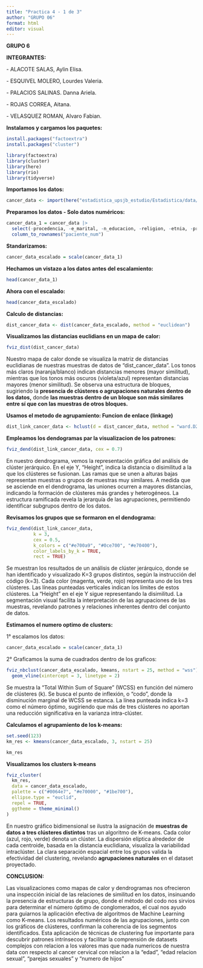 ---
title: "Practica 4 - 1 de 3"
author: "GRUPO 06"
format: html
editor: visual
---

**GRUPO 6**

**INTEGRANTES:**

\- ALACOTE SALAS, Aylin Elisa.

\- ESQUIVEL MOLERO, Lourdes Valeria.

\- PALACIOS SALINAS. Danna Ariela.

\- ROJAS CORREA, Aitana.

\- VELASQUEZ ROMAN, Alvaro Fabian.

**Instalamos y cargamos los paquetes:**

```{r}
install.packages("factoextra")
install.packages("cluster")
```

```{r}
library(factoextra)
library(cluster)
library(here)
library(rio)
library(tidyverse)
```

**Importamos los datos:**

```{r}
cancer_data <- import(here("estadistica_upsjb_estudio/Estadistica/data/conoc_actit_factor_cancer_cervical.csv"))
```

**Preparamos los datos - Solo datos numéricos:**

```{r}
cancer_data_1 = cancer_data |> 
  select(-procedencia, -e_marital, -n_educacion, -religion, -etnia, -procedencia, -ocupacion, -ocupacion_convi, -antec_fam, -met_anticoncep, -antec_ets, -conocimiento, -actitud, -practica) |> 
  column_to_rownames("paciente_num")
```

**Standarizamos:**

```{r}
cancer_data_escalado = scale(cancer_data_1)
```

**Hechamos un vistazo a los datos antes del escalamiento:**

```{r}
head(cancer_data_1)
```

**Ahora con el escalado:**

```{r}
head(cancer_data_escalado)
```

**Calculo de distancias:**

```{r}
dist_cancer_data <- dist(cancer_data_escalado, method = "euclidean")
```

**Visualizamos las distancias euclidians en un mapa de calor:**

```{r}
fviz_dist(dist_cancer_data)
```

Nuestro mapa de calor donde se visualiza la matriz de distancias euclidianas de nuestras muestras de datos de "dist_cancer_data". Los tonos más claros (naranja/blanco) indican distancias menores (mayor similitud), mientras que los tonos más oscuros (violeta/azul) representan distancias mayores (menor similitud). Se observa una estructura de bloques, sugiriendo la **presencia de clústeres o agrupaciones naturales dentro de los datos,** donde **las muestras dentro de un bloque son más similares entre sí que con las muestras de otros bloques.**

**Usamos el metodo de agrupamiento: Funcion de enlace (linkage)**

```{r}
dist_link_cancer_data <- hclust(d = dist_cancer_data, method = "ward.D2")
```

**Empleamos los dendogramas par la visualizacion de los patrones:**

```{r}
fviz_dend(dist_link_cancer_data, cex = 0.7)
```

En nuestro dendrograma, vemos la representación gráfica del análisis de clúster jerárquico. En el eje Y, "Height", indica la distancia o disimilitud a la que los clústeres se fusionan. Las ramas que se unen a alturas bajas representan muestras o grupos de muestras muy similares. A medida que se asciende en el dendrograma, las uniones ocurren a mayores distancias, indicando la formación de clústeres más grandes y heterogéneos. La estructura ramificada revela la jerarquía de las agrupaciones, permitiendo identificar subgrupos dentro de los datos.

**Revisamos los grupos que se formaron en el dendograma:**

```{r}
fviz_dend(dist_link_cancer_data, 
          k = 3,
          cex = 0.5,
          k_colors = c("#e700a9", "#0ce700", "#e70400"),
          color_labels_by_k = TRUE, 
          rect = TRUE)
```

Se muestran los resultados de un análisis de clúster jerárquico, donde se han identificado y visualizado K=3 grupos distintos, según la instrucción del código (k=3). Cada color (magenta, verde, rojo) representa uno de los tres clústeres. Las líneas punteadas verticales indican los límites de estos clústeres. La "Height" en el eje Y sigue representando la disimilitud. La segmentación visual facilita la interpretación de las agrupaciones de las muestras, revelando patrones y relaciones inherentes dentro del conjunto de datos.

**Estimamos el numero optimo de clusters:**

1° escalamos los datos:

```{r}
cancer_data_escalado = scale(cancer_data_1)
```

2° Graficamos la suma de cuadrados dentro de los graficos:

```{r}
fviz_nbclust(cancer_data_escalado, kmeans, nstart = 25, method = "wss") + 
  geom_vline(xintercept = 3, linetype = 2)
```

Se muestra la "Total Within Sum of Square" (WCSS) en función del número de clústeres (k). Se busca el punto de inflexión, o "codo", donde la disminución marginal de WCSS se estanca. La línea punteada indica k=3 como el número óptimo, sugiriendo que más de tres clústeres no aportan una reducción significativa en la varianza intra-clúster.

**Calculamos el agrupamiento de los k-means:**

```{r}
set.seed(123)
km_res <- kmeans(cancer_data_escalado, 3, nstart = 25)
```

```{r}
km_res
```

**Visualizamos los clusters k-means**

```{r}
fviz_cluster(
  km_res,
  data = cancer_data_escalado,
  palette = c("#0064e7", "#e70000", "#1be700"),
  ellipse.type = "euclid",
  repel = TRUE,
  ggtheme = theme_minimal()
)
```

En nuestro gráfico bidimensional se ilustra la asignación de **muestras de datos a tres clústeres distintos** tras un algoritmo de K-means. Cada color (azul, rojo, verde) denota un clúster. La dispersión elíptica alrededor de cada centroide, basada en la distancia euclidiana, visualiza la variabilidad intraclúster. La clara separación espacial entre los grupos valida la efectividad del clustering, revelando **agrupaciones naturales** en el dataset proyectado.

**CONCLUSION:**

Las visualizaciones como mapas de calor y dendrogramas nos ofrecieron una inspección inicial de las relaciones de similitud en los datos, insinuando la presencia de estructuras de grupo, donde el método del codo nos sirvios para determinar el número óptimo de conglomerados, el cual nos ayudo para guiarnos la aplicación efectiva de algoritmos de Machine Learning como K-means. Los resultados numéricos de las agrupaciones, junto con los gráficos de clústeres, confirman la coherencia de los segmentos identificados. Esta aplicación de técnicas de clustering fue importante para descubrir patrones intrínsecos y facilitar la comprensión de datasets complejos con relacion a los valores mas que nada numericos de nuestra data con respecto al cancer cervical con relacion a la "edad", "edad relacion sexual", "parejas sexuales" y "numero de hijos"
